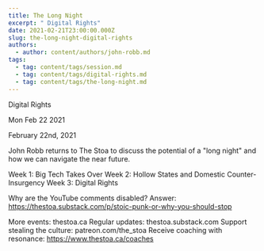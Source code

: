 ```yaml
---
title: The Long Night
excerpt: " Digital Rights"
date: 2021-02-21T23:00:00.000Z
slug: the-long-night-digital-rights
authors:
  - author: content/authors/john-robb.md
tags:
  - tag: content/tags/session.md
  - tag: content/tags/digital-rights.md
  - tag: content/tags/the-long-night.md
---
```




 Digital Rights

Mon Feb 22 2021

February 22nd, 2021

John Robb returns to The Stoa to discuss the potential of a "long night" and how we can navigate the near future. 

Week 1: Big Tech Takes Over
Week 2: Hollow States and Domestic Counter-Insurgency
Week 3: Digital Rights

Why are the YouTube comments disabled? Answer: https://thestoa.substack.com/p/stoic-punk-or-why-you-should-stop

More events: thestoa.ca
Regular updates: thestoa.substack.com
Support stealing the culture: patreon.com/the_stoa
Receive coaching with resonance: https://www.thestoa.ca/coaches


